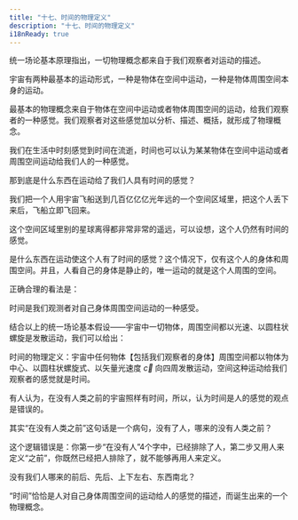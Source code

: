 ```yaml
---
title: "十七、时间的物理定义"
description: "十七、时间的物理定义"
i18nReady: true
---
```




统一场论基本原理指出，一切物理概念都来自于我们观察者对运动的描述。

宇宙有两种最基本的运动形式，一种是物体在空间中运动，一种是物体周围空间本身的运动。

最基本的物理概念来自于物体在空间中运动或者物体周围空间的运动，给我们观察者的一种感觉。我们观察者对这些感觉加以分析、描述、概括，就形成了物理概念。

我们在生活中时刻感觉到时间在流逝，时间也可以认为某某物体在空间中运动或者周围空间运动给我们人的一种感觉。

那到底是什么东西在运动给了我们人具有时间的感觉？

我们把一个人用宇宙飞船送到几百亿亿亿光年远的一个空间区域里，把这个人丢下来后，飞船立即飞回来。

这个空间区域里别的星球离得都非常非常的遥远，可以设想，这个人仍然有时间的感觉。

是什么东西在运动使这个人有了时间的感觉？这个情况下，仅有这个人的身体和周围空间。并且，人看自己的身体是静止的，唯一运动的就是这个人周围的空间。

正确合理的看法是：

时间是我们观测者对自己身体周围空间运动的一种感受。

结合以上的统一场论基本假设——宇宙中一切物体，周围空间都以光速、以圆柱状螺旋是发散运动，我们可以给出：

时间的物理定义：宇宙中任何物体【包括我们观察者的身体】周围空间都以物体为中心、以圆柱状螺旋式、以矢量光速度 $\vec{c}$ 向四周发散运动，空间这种运动给我们观察者的感觉就是时间。

有人认为，在没有人类之前的宇宙照样有时间，所以，认为时间是人的感觉的观点是错误的。

其实“在没有人类之前”这句话是一个病句，没有了人，哪来的没有人类之前？

这个逻辑错误是：你第一步“在没有人”4个字中，已经排除了人，第二步又用人来定义“之前”，你既然已经把人排除了，就不能够再用人来定义。

没有我们人哪来的前后、先后、上下左右、东西南北？

“时间”恰恰是人对自己身体周围空间的运动给人的感觉的描述，而诞生出来的一个物理概念。

<br />
<LinkCard
  title="前往本章节讨论区"
  href="https://forum.unifiedfieldtheory.cn/questions/10010000000000145"
  description="看看大家阅读完本章之后都在讨论什么，并发表你自己的看法~"
  target="_blank"
/>
